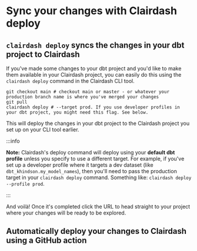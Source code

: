 
# Sync your changes with Clairdash deploy

## `clairdash deploy` syncs the changes in your dbt project to Clairdash

If you've made some changes to your dbt project and you'd like to make them available in your Clairdash project, you can easily do this using the `clairdash deploy` command in the Clairdash CLI tool.

```shell
git checkout main # checkout main or master - or whatever your production branch name is where you've merged your changes
git pull
clairdash deploy # --target prod. If you use developer profiles in your dbt project, you might need this flag. See below.
```

This will deploy the changes in your dbt project to the Clairdash project you set up on your CLI tool earlier.

:::info

**Note:** Clairdash's deploy command will deploy using your **default dbt profile** unless you specify to use a different target. For example, if you've set up a developer profile where it targets a dev dataset (like `dbt_khindson.my_model_names`), then you'll need to pass the production target in your `clairdash deploy` command. Something like: `clairdash deploy --profile prod`.

:::

And voilà! Once it's completed click the URL to head straight to your project where your changes will be ready to be explored.

## Automatically deploy your changes to Clairdash using a GitHub action

<AutomaticallyDeployChangesGithub />
